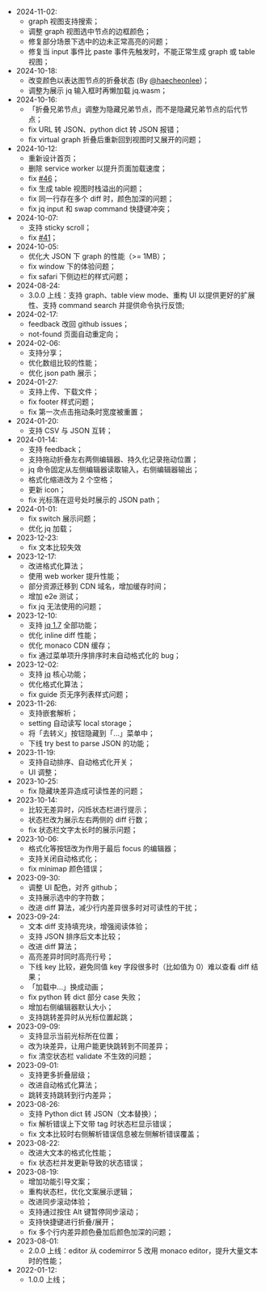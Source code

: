 - 2024-11-02:
  - graph 视图支持搜索；
  - 调整 graph 视图选中节点的边框颜色；
  - 修复部分场景下选中的边未正常高亮的问题；
  - 修复当 input 事件比 paste 事件先触发时，不能正常生成 graph 或 table 视图；
- 2024-10-18:
  - 改变颜色以表达图节点的折叠状态 (By [@haecheonlee](https://github.com/haecheonlee))；
  - 调整为展示 jq 输入框时再懒加载 jq.wasm；
- 2024-10-16:
  - 「折叠兄弟节点」调整为隐藏兄弟节点，而不是隐藏兄弟节点的后代节点；
  - fix URL 转 JSON、python dict 转 JSON 报错；
  - fix virtual graph 折叠后重新回到视图时又展开的问题；
- 2024-10-12:
  - 重新设计首页；
  - 删除 service worker 以提升页面加载速度；
  - fix [#46](https://github.com/loggerhead/json4u/pull/46)；
  - fix 生成 table 视图时栈溢出的问题；
  - fix 同一行存在多个 diff 时，颜色加深的问题；
  - fix jq input 和 swap command 快捷键冲突；
- 2024-10-07:
  - 支持 sticky scroll；
  - fix [#41](https://github.com/loggerhead/json4u/pull/41)；
- 2024-10-05:
  - 优化大 JSON 下 graph 的性能（>= 1MB）；
  - fix window 下的体验问题；
  - fix safari 下侧边栏的样式问题；
- 2024-08-24:
  - 3.0.0 上线：支持 graph、table view mode、重构 UI 以提供更好的扩展性、支持 command search 并提供命令执行反馈;
- 2024-02-17:
  - feedback 改回 github issues；
  - not-found 页面自动重定向；
- 2024-02-06:
  - 支持分享；
  - 优化数组比较的性能；
  - 优化 json path 展示；
- 2024-01-27:
  - 支持上传、下载文件；
  - fix footer 样式问题；
  - fix 第一次点击拖动条时宽度被重置；
- 2024-01-20:
  - 支持 CSV 与 JSON 互转；
- 2024-01-14:
  - 支持 feedback；
  - 支持拖动折叠左右两侧编辑器、持久化记录拖动位置；
  - jq 命令固定从左侧编辑器读取输入，右侧编辑器输出；
  - 格式化缩进改为 2 个空格；
  - 更新 icon；
  - fix 光标落在逗号处时展示的 JSON path；
- 2024-01-01:
  - fix switch 展示问题；
  - 优化 jq 加载；
- 2023-12-23:
  - fix 文本比较失效
- 2023-12-17:
  - 改进格式化算法；
  - 使用 web worker 提升性能；
  - 部分资源迁移到 CDN 域名，增加缓存时间；
  - 增加 e2e 测试；
  - fix jq 无法使用的问题；
- 2023-12-10:
  - 支持 [jq 1.7](https://jqlang.github.io/jq/tutorial/) 全部功能；
  - 优化 inline diff 性能；
  - 优化 monaco CDN 缓存；
  - fix 通过菜单项升序排序时未自动格式化的 bug；
- 2023-12-02:
  - 支持 [jq](https://jqlang.github.io/jq/tutorial/) 核心功能；
  - 优化格式化算法；
  - fix guide 页无序列表样式问题；
- 2023-11-26:
  - 支持嵌套解析；
  - setting 自动读写 local storage；
  - 将「去转义」按钮隐藏到「...」菜单中；
  - 下线 try best to parse JSON 的功能；
- 2023-11-19:
  - 支持自动排序、自动格式化开关；
  - UI 调整；
- 2023-10-25:
  - fix 隐藏块差异造成可读性差的问题；
- 2023-10-14:
  - 比较无差异时，闪烁状态栏进行提示；
  - 状态栏改为展示左右两侧的 diff 行数；
  - fix 状态栏文字太长时的展示问题；
- 2023-10-06:
  - 格式化等按钮改为作用于最后 focus 的编辑器；
  - 支持关闭自动格式化；
  - fix minimap 颜色错误；
- 2023-09-30:
  - 调整 UI 配色，对齐 github；
  - 支持展示选中的字符数；
  - 改进 diff 算法，减少行内差异很多时对可读性的干扰；
- 2023-09-24:
  - 文本 diff 支持填充块，增强阅读体验；
  - 支持 JSON 排序后文本比较；
  - 改进 diff 算法；
  - 高亮差异时同时高亮行号；
  - 下线 key 比较，避免同值 key 字段很多时（比如值为 0）难以查看 diff 结果；
  - 「加载中...」换成动画；
  - fix python 转 dict 部分 case 失败；
  - 增加右侧编辑器默认大小；
  - 支持跳转差异时从光标位置起跳；
- 2023-09-09:
  - 支持显示当前光标所在位置；
  - 改为块差异，让用户能更快跳转到不同差异；
  - fix 清空状态栏 validate 不生效的问题；
- 2023-09-01:
  - 支持更多折叠层级；
  - 改进自动格式化算法；
  - 跳转支持跳转到行内差异；
- 2023-08-26:
  - 支持 Python dict 转 JSON（文本替换）；
  - fix 解析错误上下文带 tag 时状态栏显示错误；
  - fix 文本比较时右侧解析错误信息被左侧解析错误覆盖；
- 2023-08-22:
  - 改进大文本的格式化性能；
  - fix 状态栏并发更新导致的状态错误；
- 2023-08-19:
  - 增加功能引导文案；
  - 重构状态栏，优化文案展示逻辑；
  - 改进同步滚动体验；
  - 支持通过按住 Alt 键暂停同步滚动；
  - 支持快捷键进行折叠/展开；
  - fix 多个行内差异颜色叠加后颜色加深的问题；
- 2023-08-01:
  - 2.0.0 上线：editor 从 codemirror 5 改用 monaco editor，提升大量文本时的性能；
- 2022-01-12:
  - 1.0.0 上线；
